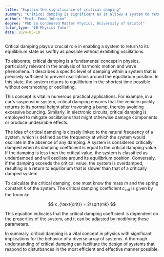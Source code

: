 ```yaml
---
title: "Explain the significance of critical damping"
summary: "Critical damping is significant as it allows a system to return to equilibrium as quickly as possible without oscillating."
author: "Prof. Emma Johnson"
degree: "PhD in Condensed Matter Physics, University of Bristol"
tutor_type: "IB Physics Tutor"
date: 2024-05-18
---
```


Critical damping plays a crucial role in enabling a system to return to its equilibrium state as swiftly as possible without exhibiting oscillations.

To elaborate, critical damping is a fundamental concept in physics, particularly relevant in the analysis of harmonic motion and wave phenomena. It describes a specific level of damping within a system that is precisely sufficient to prevent oscillations around the equilibrium position. In this state, the system returns to equilibrium in the shortest time possible without overshooting or oscillating.

This concept is vital in numerous practical applications. For example, in a car's suspension system, critical damping ensures that the vehicle quickly returns to its normal height after traversing a bump, thereby avoiding excessive bouncing. Similarly, in electronic circuits, critical damping is employed to mitigate oscillations that might otherwise damage components or produce undesirable effects.

The idea of critical damping is closely linked to the natural frequency of a system, which is defined as the frequency at which the system would oscillate in the absence of any damping. A system is considered critically damped when its damping coefficient is equal to the critical damping value. If the damping is less than the critical value, the system is classified as underdamped and will oscillate around its equilibrium position. Conversely, if the damping exceeds the critical value, the system is overdamped, resulting in a return to equilibrium that is slower than that of a critically damped system.

To calculate the critical damping, one must know the mass $m$ and the spring constant $k$ of the system. The critical damping coefficient $c_{\text{crit}}$ is given by the formula:

$$
c_{\text{crit}} = 2\sqrt{mk}
$$

This equation indicates that the critical damping coefficient is dependent on the properties of the system, and it can be adjusted by modifying these parameters.

In summary, critical damping is a vital concept in physics with significant implications for the behavior of a diverse array of systems. A thorough understanding of critical damping can facilitate the design of systems that respond to disturbances in the most efficient and effective manner possible.
    